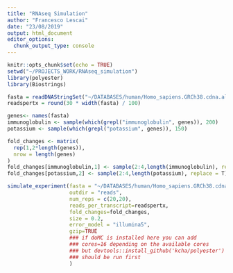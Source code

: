 ---
title: "RNAseq Simulation"
author: "Francesco Lescai"
date: "23/08/2019"
output: html_document
editor_options: 
  chunk_output_type: console
---

```{r setup, include=FALSE}
knitr::opts_chunk$set(echo = TRUE)
setwd("~/PROJECTS_WORK/RNAseq_simulation")
library(polyester)
library(Biostrings)
```



```{r}
fasta = readDNAStringSet("~/DATABASES/human/Homo_sapiens.GRCh38.cdna.all.fa")
readspertx = round(30 * width(fasta) / 100)
```



```{r}
genes<- names(fasta)
immunoglobulin <- sample(which(grepl("immunoglobulin", genes)), 200)
potassium <- sample(which(grepl("potassium", genes)), 150)
```


```{r}
fold_changes <- matrix(
  rep(1,2*length(genes)),
  nrow = length(genes)
)
fold_changes[immunoglobulin,1] <- sample(2:4,length(immunoglobulin), replace = T)
fold_changes[potassium,2] <- sample(2:4,length(potassium), replace = T)
```


```{r}
simulate_experiment(fasta = "~/DATABASES/human/Homo_sapiens.GRCh38.cdna.all.fa",
                    outdir = "reads",
                    num_reps = c(20,20),
                    reads_per_transcript=readspertx,
                    fold_changes=fold_changes,
                    size = 0.2,
                    error_model = "illumina5",
                    gzip=TRUE
                    ### if doMC is installed here you can add
                    ### cores=16 depending on the available cores
                    ### but devtools::install_github('kcha/polyester')
                    ### should be run first
                    )
```



